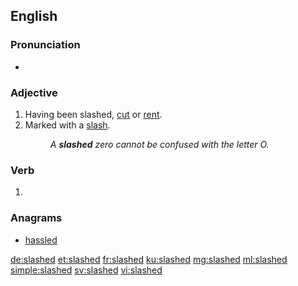 ==English==

===Pronunciation===
* {{rhymes|æʃt|lang=en}}

===Adjective===
{{en-adj|-}}

# Having been slashed, [[cut]] or [[rent]].
# Marked with a [[slash]].
#: ''A '''slashed''' zero cannot be confused with the letter O.''

===Verb===
{{head|en|verb form}}

# {{en-past of|slash}}

===Anagrams===
* [[hassled#English|hassled]]

[[de:slashed]]
[[et:slashed]]
[[fr:slashed]]
[[ku:slashed]]
[[mg:slashed]]
[[ml:slashed]]
[[simple:slashed]]
[[sv:slashed]]
[[vi:slashed]]